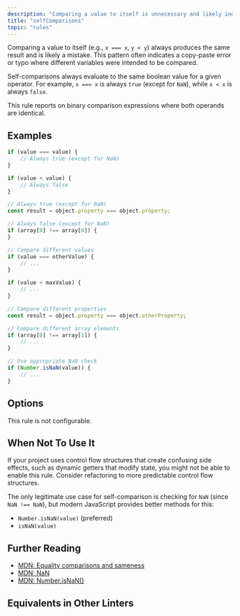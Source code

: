```yaml
---
description: "Comparing a value to itself is unnecessary and likely indicates a logic error."
title: "selfComparisons"
topic: "rules"
---
```



<RuleSummary plugin="ts" rule="selfComparisons" />

Comparing a value to itself (e.g., `x === x`, `y < y`) always produces the same result and is likely a mistake.
This pattern often indicates a copy-paste error or typo where different variables were intended to be compared.

Self-comparisons always evaluate to the same boolean value for a given operator.
For example, `x === x` is always `true` (except for `NaN`), while `x < x` is always `false`.

This rule reports on binary comparison expressions where both operands are identical.

## Examples

<Tabs>
<TabItem label="❌ Incorrect">

```ts
if (value === value) {
	// Always true (except for NaN)
}

if (value < value) {
	// Always false
}

// Always true (except for NaN)
const result = object.property === object.property;

// Always false (except for NaN)
if (array[0] !== array[0]) {
}
```

</TabItem>
<TabItem label="✅ Correct">

```ts
// Compare different values
if (value === otherValue) {
	// ...
}

if (value < maxValue) {
	// ...
}

// Compare different properties
const result = object.property === object.otherProperty;

// Compare different array elements
if (array[0] !== array[1]) {
	// ...
}

// Use appropriate NaN check
if (Number.isNaN(value)) {
	// ...
}
```

</TabItem>
</Tabs>

## Options

This rule is not configurable.

## When Not To Use It

If your project uses control flow structures that create confusing side effects, such as dynamic getters that modify state, you might not be able to enable this rule.
Consider refactoring to more predictable control flow structures.

The only legitimate use case for self-comparison is checking for `NaN` (since `NaN !== NaN`), but modern JavaScript provides better methods for this:

- `Number.isNaN(value)` (preferred)
- `isNaN(value)`

## Further Reading

- [MDN: Equality comparisons and sameness](https://developer.mozilla.org/en-US/docs/Web/JavaScript/Equality_comparisons_and_sameness)
- [MDN: NaN](https://developer.mozilla.org/en-US/docs/Web/JavaScript/Reference/Global_Objects/NaN)
- [MDN: Number.isNaN()](https://developer.mozilla.org/en-US/docs/Web/JavaScript/Reference/Global_Objects/Number/isNaN)

## Equivalents in Other Linters

<RuleEquivalents pluginId="ts" ruleId="selfComparisons" />
